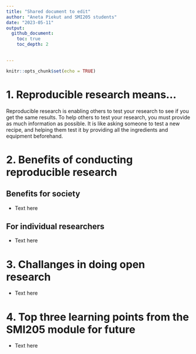 ```yaml
---
title: "Shared document to edit"
author: "Aneta Piekut and SMI205 students"
date: "2023-05-11"
output:
  github_document:
    toc: true
    toc_depth: 2

    
---
```


```r
knitr::opts_chunk$set(echo = TRUE)
```

<!-- These are notes which are not visible after knitting the file
-->

# 1. Reproducible research means...
<!-- Explain in a way a lay person would easily understand what reproducible research is. Feel free to use a metaphor or not be entirely serious
-->
Reproducible research is enabling others to test your research to see if you get the same results. To help others to test your research, you must provide as much information as possible. It is like asking someone to test a new recipe, and helping them test it by providing all the ingredients and equipment beforehand.

# 2. Benefits of conducting reproducible research 
<!-- List a few benefits of doing reproducible research for different community groups, international community or any research communities
-->

## Benefits for society

- Text here

## For individual researchers

- Text here

# 3. Challanges in doing open research 
<!-- Why employing fully open research is not (yet) possible?
-->

- Text here

# 4. Top three learning points from the SMI205 module for future
<!-- What practices you think will be useful for you next year when writing a dissertation or in future career?
-->

- Text here
